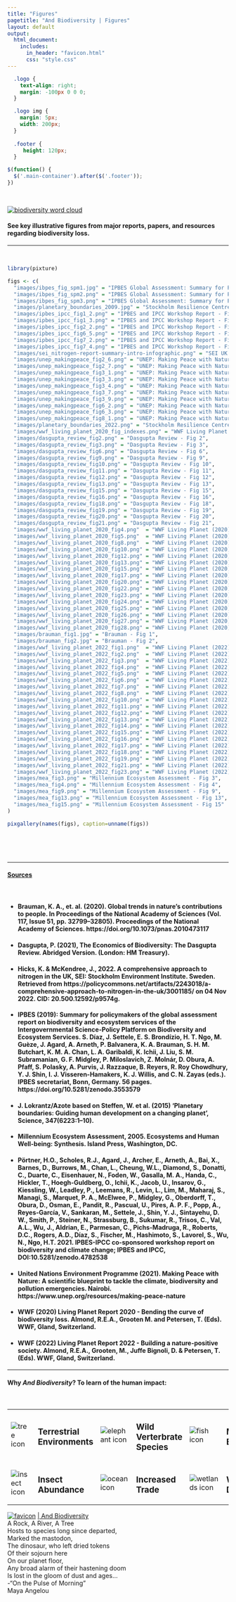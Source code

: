 ```yaml
---
title: "Figures"
pagetitle: "And Biodiversity | Figures"
layout: default
output: 
  html_document:
    includes:
      in_header: "favicon.html" 
      css: "style.css"
---
```


```css

  .logo {
    text-align: right;
    margin: -100px 0 0 0;
  }

  .logo img {
    margin: 5px;
    width: 200px;
  }
  
  .footer {
     height: 120px;
  }
```

```js
$(function() {
  $('.main-container').after($('.footer'));
})
```

<br/>

<div class="logo"><a href="index.html"><img src="images/biodiversity_word_cloud.jpg" alt="biodiversity word cloud"/></a></div>

#### See key illustrative figures from major reports, papers, and resources regarding biodiversity loss.

---

<br/>

```r
library(pixture)
```

```r
figs <- c(
  "images/ibpes_fig_spm1.jpg" = "IPBES Global Assessment: Summary for Policymakers - Fig 1",
  "images/ibpes_fig_spm2.png" = "IPBES Global Assessment: Summary for Policymakers - Fig 2",
  "images/ibpes_fig_spm3.png" = "IPBES Global Assessment: Summary for Policymakers - Fig 3",
  "images/planetary_boundaries_2009.jpg" = "Stockholm Resilience Centre: Planetary Boundary Framework (2009)",
  "images/ipbes_ipcc_fig1_2.png" = "IPBES and IPCC Workshop Report - Fig 1.2",
  "images/ipbes_ipcc_fig1_3.png" = "IPBES and IPCC Workshop Report - Fig 1.3",
  "images/ipbes_ipcc_fig2_2.png" = "IPBES and IPCC Workshop Report - Fig 2.2",
  "images/ipbes_ipcc_fig6_5.png" = "IPBES and IPCC Workshop Report - Fig 6.5",
  "images/ipbes_ipcc_fig7_2.png" = "IPBES and IPCC Workshop Report - Fig 7.2",
  "images/ipbes_ipcc_fig7_4.png" = "IPBES and IPCC Workshop Report - Fig 7.4",
  "images/sei_nitrogen-report-summary-intro-infographic.png" = "SEI UK Nitrogen Report: Intro Infographic",
  "images/unep_makingpeace_fig2_6.png" = "UNEP: Making Peace with Nature - Fig 2.6",
  "images/unep_makingpeace_fig2_7.png" = "UNEP: Making Peace with Nature - Fig 2.7",
  "images/unep_makingpeace_fig3_1.png" = "UNEP: Making Peace with Nature - Fig 3.1",
  "images/unep_makingpeace_fig3_3.png" = "UNEP: Making Peace with Nature - Fig 3.3",
  "images/unep_makingpeace_fig3_4.png" = "UNEP: Making Peace with Nature - Fig 3.4",
  "images/unep_makingpeace_fig3_7.png" = "UNEP: Making Peace with Nature - Fig 3.7",
  "images/unep_makingpeace_fig3_9.png" = "UNEP: Making Peace with Nature - Fig 3.9",
  "images/unep_makingpeace_fig6_2.png" = "UNEP: Making Peace with Nature - Fig 6.2",
  "images/unep_makingpeace_fig6_3.png" = "UNEP: Making Peace with Nature - Fig 6.3",
  "images/unep_makingpeace_fig8_1.png" = "UNEP: Making Peace with Nature - Fig 8.1",
  "images/planetary_boundaries_2022.png" = "Stockholm Resilience Centre: Planetary Boundary Framework (2022)",
  "images/wwf_living_planet_2020_fig_indexes.png" = "WWF Living Planet (2020) - Indexes",
  "images/dasgupta_review_fig2.png" = "Dasgupta Review - Fig 2",
  "images/dasgupta_review_fig3.png" = "Dasgupta Review - Fig 3",
  "images/dasgupta_review_fig6.png" = "Dasgupta Review - Fig 6",
  "images/dasgupta_review_fig9.png" = "Dasgupta Review - Fig 9",
  "images/dasgupta_review_fig10.png" = "Dasgupta Review - Fig 10",
  "images/dasgupta_review_fig11.png" = "Dasgupta Review - Fig 11",
  "images/dasgupta_review_fig12.png" = "Dasgupta Review - Fig 12",
  "images/dasgupta_review_fig13.png" = "Dasgupta Review - Fig 13",
  "images/dasgupta_review_fig15.png" = "Dasgupta Review - Fig 15",
  "images/dasgupta_review_fig16.png" = "Dasgupta Review - Fig 16",
  "images/dasgupta_review_fig18.png" = "Dasgupta Review - Fig 18",
  "images/dasgupta_review_fig19.png" = "Dasgupta Review - Fig 19",
  "images/dasgupta_review_fig20.png" = "Dasgupta Review - Fig 20",
  "images/dasgupta_review_fig21.png" = "Dasgupta Review - Fig 21",
  "images/wwf_living_planet_2020_fig4.png"  = "WWF Living Planet (2020) - Fig 4",
  "images/wwf_living_planet_2020_fig5.png"  = "WWF Living Planet (2020) - Fig 5",
  "images/wwf_living_planet_2020_fig8.png"  = "WWF Living Planet (2020) - Fig 8",
  "images/wwf_living_planet_2020_fig10.png" = "WWF Living Planet (2020) - Fig 10",
  "images/wwf_living_planet_2020_fig12.png" = "WWF Living Planet (2020) - Fig 12",
  "images/wwf_living_planet_2020_fig13.png" = "WWF Living Planet (2020) - Fig 13",
  "images/wwf_living_planet_2020_fig15.png" = "WWF Living Planet (2020) - Fig 15",
  "images/wwf_living_planet_2020_fig17.png" = "WWF Living Planet (2020) - Fig 17",
  "images/wwf_living_planet_2020_fig20.png" = "WWF Living Planet (2020) - Fig 20",
  "images/wwf_living_planet_2020_fig22.png" = "WWF Living Planet (2020) - Fig 22",
  "images/wwf_living_planet_2020_fig23.png" = "WWF Living Planet (2020) - Fig 23",
  "images/wwf_living_planet_2020_fig24.png" = "WWF Living Planet (2020) - Fig 24",
  "images/wwf_living_planet_2020_fig25.png" = "WWF Living Planet (2020) - Fig 25",
  "images/wwf_living_planet_2020_fig26.png" = "WWF Living Planet (2020) - Fig 26",
  "images/wwf_living_planet_2020_fig27.png" = "WWF Living Planet (2020) - Fig 27",
  "images/wwf_living_planet_2020_fig28.png" = "WWF Living Planet (2020) - Fig 28",
  "images/brauman_fig1.jpg" = "Brauman - Fig 1",
  "images/brauman_fig2.jpg" = "Brauman - Fig 2",
  "images/wwf_living_planet_2022_fig1.png"  = "WWF Living Planet (2022) - Fig 1",
  "images/wwf_living_planet_2022_fig2.png"  = "WWF Living Planet (2022) - Fig 2",
  "images/wwf_living_planet_2022_fig3.png"  = "WWF Living Planet (2022) - Fig 3",
  "images/wwf_living_planet_2022_fig4.png"  = "WWF Living Planet (2022) - Fig 4",
  "images/wwf_living_planet_2022_fig5.png"  = "WWF Living Planet (2022) - Fig 5",
  "images/wwf_living_planet_2022_fig6.png"  = "WWF Living Planet (2022) - Fig 6",
  "images/wwf_living_planet_2022_fig7.png"  = "WWF Living Planet (2022) - Fig 7",
  "images/wwf_living_planet_2022_fig8.png"  = "WWF Living Planet (2022) - Fig 8",
  "images/wwf_living_planet_2022_fig10.png" = "WWF Living Planet (2022) - Fig 10",
  "images/wwf_living_planet_2022_fig11.png" = "WWF Living Planet (2022) - Fig 11",
  "images/wwf_living_planet_2022_fig12.png" = "WWF Living Planet (2022) - Fig 11",
  "images/wwf_living_planet_2022_fig13.png" = "WWF Living Planet (2022) - Fig 13",
  "images/wwf_living_planet_2022_fig14.png" = "WWF Living Planet (2022) - Fig 14",
  "images/wwf_living_planet_2022_fig15.png" = "WWF Living Planet (2022) - Fig 15",
  "images/wwf_living_planet_2022_fig16.png" = "WWF Living Planet (2022) - Fig 16",
  "images/wwf_living_planet_2022_fig17.png" = "WWF Living Planet (2022) - Fig 17",
  "images/wwf_living_planet_2022_fig18.png" = "WWF Living Planet (2022) - Fig 18",
  "images/wwf_living_planet_2022_fig19.png" = "WWF Living Planet (2022) - Fig 19",
  "images/wwf_living_planet_2022_fig21.png" = "WWF Living Planet (2022) - Fig 21",
  "images/wwf_living_planet_2022_fig23.png" = "WWF Living Planet (2022) - Fig 23",
  "images/mea_fig3.png" = "Millennium Ecosystem Assessment - Fig 3",
  "images/mea_fig4.png" = "Millennium Ecosystem Assessment - Fig 4",
  "images/mea_fig9.png" = "Millennium Ecosystem Assessment - Fig 9",
  "images/mea_fig13.png" = "Millennium Ecosystem Assessment - Fig 13",
  "images/mea_fig15.png" = "Millennium Ecosystem Assessment - Fig 15"
)

pixgallery(names(figs), caption=unname(figs))
```


<br/>
<br/>
<br/>


---

#### <a href="###" data-toggle="collapse" data-target="#sources_block">Sources</a> 

<div id="sources_block" class="collapse"> 

<br/>


- #### Brauman, K. A., et. al. (2020). Global trends in nature’s contributions to people. In Proceedings of the National Academy of Sciences (Vol. 117, Issue 51, pp. 32799–32805). Proceedings of the National Academy of Sciences. https://doi.org/10.1073/pnas.2010473117

- #### Dasgupta, P. (2021), The Economics of Biodiversity: The Dasgupta Review. Abridged Version. (London: HM Treasury).

- #### Hicks, K. & McKendree, J., 2022. A comprehensive approach to nitrogen in the UK, SEI: Stockholm Environment Institute. Sweden. Retrieved from https://policycommons.net/artifacts/2243018/a-comprehensive-approach-to-nitrogen-in-the-uk/3001185/ on 04 Nov 2022. CID: 20.500.12592/p9574g.

- #### IPBES (2019): Summary for policymakers of the global assessment report on biodiversity and ecosystem services of the Intergovernmental Science-Policy Platform on Biodiversity and Ecosystem Services. S. Díaz, J. Settele, E. S. Brondízio, H. T. Ngo, M. Guèze, J. Agard, A. Arneth, P. Balvanera, K. A. Brauman, S. H. M. Butchart, K. M. A. Chan, L. A. Garibaldi, K. Ichii, J. Liu, S. M. Subramanian, G. F. Midgley, P. Miloslavich, Z. Molnár, D. Obura, A. Pfaff, S. Polasky, A. Purvis, J. Razzaque, B. Reyers, R. Roy Chowdhury, Y. J. Shin, I. J. Visseren-Hamakers, K. J. Willis, and C. N. Zayas (eds.). IPBES secretariat, Bonn, Germany. 56 pages. https://doi.org/10.5281/zenodo.3553579 

- #### J. Lokrantz/Azote based on Steffen, W. et al. (2015) 'Planetary boundaries: Guiding human development on a changing planet', Science, 347(6223:1–10).

- #### Millennium Ecosystem Assessment, 2005. Ecosystems and Human Well-being: Synthesis. Island Press, Washington, DC.

- #### Pörtner, H.O., Scholes, R.J., Agard, J., Archer, E., Arneth, A., Bai, X., Barnes, D., Burrows, M., Chan, L., Cheung, W.L., Diamond, S., Donatti, C., Duarte, C., Eisenhauer, N., Foden, W., Gasalla, M. A., Handa, C., Hickler, T., Hoegh-Guldberg, O., Ichii, K., Jacob, U., Insarov, G., Kiessling, W., Leadley, P., Leemans, R., Levin, L., Lim, M., Maharaj, S., Managi, S., Marquet, P. A., McElwee, P., Midgley, G., Oberdorff, T., Obura, D., Osman, E., Pandit, R., Pascual, U., Pires, A. P. F., Popp, A., Reyes-García, V., Sankaran, M., Settele, J., Shin, Y. J., Sintayehu, D. W., Smith, P., Steiner, N., Strassburg, B., Sukumar, R., Trisos, C., Val, A.L., Wu, J., Aldrian, E., Parmesan, C., Pichs-Madruga, R., Roberts, D.C., Rogers, A.D., Díaz, S., Fischer, M., Hashimoto, S., Lavorel, S., Wu, N., Ngo, H.T. 2021. IPBES-IPCC co-sponsored workshop report on biodiversity and climate change; IPBES and IPCC, DOI:10.5281/zenodo.4782538 

- #### United Nations Environment Programme (2021). Making Peace with Nature: A scientific blueprint to tackle the climate, biodiversity and pollution emergencies. Nairobi. https://www.unep.org/resources/making-peace-nature

- #### WWF (2020) Living Planet Report 2020 - Bending the curve of biodiversity loss. Almond, R.E.A., Grooten M. and Petersen, T. (Eds). WWF, Gland, Switzerland.

- #### WWF (2022) Living Planet Report 2022 - Building a nature-positive society. Almond, R.E.A., Grooten, M., Juffe Bignoli, D. & Petersen, T. (Eds). WWF, Gland, Switzerland.

</div>

---

#### Why _And Biodiversity_? To learn of the human impact:

<br/>

<div class="table_container">
<table id="bottom_icons">
   <tr>
      <td><span data-text="75% of terrestrial environment “severely altered” to date by human actions (IPBES GA)" tabindex="0"><img src="images/stick_figure_tree_green.png" alt="tree icon"/></span></td>
      <td><h3>Terrestrial<br/>Environments</h3></td>
      <td><span data-text="At least 680 vertebrate species were driven to extinction by human actions since the 16th century (IPBES GA)" tabindex="0"><img src="images/stick_figure_elephant_gray.png" alt="elephant icon"/></span></td>
      <td><h3>Wild Verterbrate<br/>Species</h3></td>
      <td><span data-text="66% of marine environment “severely altered” to date by human actions (IPBES GA)" tabindex="0"><img src="images/stick_figure_fish_blue.png" alt="fish icon"/></span></td>
      <td><h3>Marine<br/>Environments</h3></td>
      <td><span data-text="Approximately half the live coral cover on coral reefs has been lost since the 1870s, with accelerating losses in recent decades due to climate change exacerbating other drivers (IPBES GA)" tabindex="0"><img src="images/stick_figure_kelp_green.png" alt="kelp icon"/></span></td>
      <td><h3>Coral Reef<br/>Decline</h3></td>
      <td><span data-text="Humans are estimated to have caused an observed warming of approximately 1.0°C by 2017 relative to pre-industrial levels, with average temperatures over the past 30 years rising by 0.2°C per decade. (IPBES GA)" tabindex="0"><img src="images/stick_figure_atmosphere.png" alt="atmosphere icon"/></span></td>
      <td><h3>Global<br/>Warming</h3></td>
   </tr>
   <tr>
      <td><span data-text="Insect abundance has declined very rapidly in some places even without large-scale land-use change, but the global extent of such declines is not known (IPBES GA)" tabindex="0"><img src="images/stick_figure_insect.png" alt="insect icon"/></span></td>
      <td><h3>Insect<br/>Abundance</h3></td>
      <td><span data-text="Cumulative records of alien species have increased by 40 per cent since 1980, associated with increased trade and human population dynamics and trends. (IPBES GA)" tabindex="0"><img src="images/stick_figure_ocean_blue.png" alt="ocean icon"/></span></td>
      <td><h3>Increased<br/>Trade</h3></td>
      <td><span data-text="Humans have been enjoying such benefits for millennia for agriculture, aquaculture, and urban development, among other activities, which often led to widespread wetland degradation (IPBES-IPCC)" tabindex="0"><img src="images/stick_figure_wetlands_green.png" alt="wetlands icon"/></span></td> 
      <td><h3>Wetland<br/>Degradation</h3></td>
      <td><span data-text="The global biomass of wild mammals has fallen by 82 per cent since prehistory (IPBES GA)" tabindex="0"><img src="images/stick_figure_monkey_brown.png" alt="monkey icon"/></span></td>
      <td><h3>Global<br/>Biomass</h3></td>
      <td><span data-text="Over 33% of world’s land surface (and +/-75% of freshwater resources) devoted to crop or livestock production (IPBES GA)" tabindex="0"><img src="images/stick_figure_soil_green.png" alt="soil icon"/></span></td>
      <td><h3>Agriculture</h3></td>
   </tr>
</table>
</div>


::: {.footer}
<div class="footer_box">
  <div class="footer_column" id="footer_label">
  <a href="index.html"><img src="images/favicon16x16.png" alt="favicon"/></a>
  <a href="index.html"> | And Biodiversity</a>
  </div>
  <div class="footer_column">
A Rock, A River, A Tree<br/>
Hosts to species long since departed,<br/>
Marked the mastodon,<br/>
The dinosaur, who left dried tokens
  </div>
  <div class="footer_column">
Of their sojourn here<br/>
On our planet floor,<br/>
Any broad alarm of their hastening doom<br/>
Is lost in the gloom of dust and ages...
  </div>
  <div class="footer_column"> 
-"On the Pulse of Morning" <br/>
  Maya Angelou<br/>
  </div>
</div>
:::
